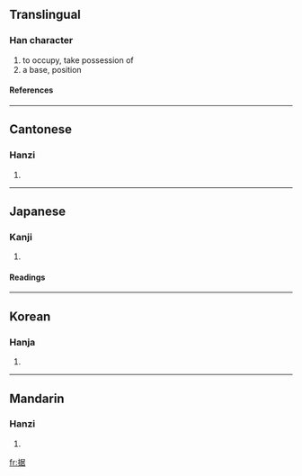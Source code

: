 {{see|據}}

==Translingual==
===Han character===
{{Han char|rn=64|rad=手|as=08|sn=11|four=5706<sub>4</sub>|canj=手尸十口 (QSJR)|ids=⿰[[扌]][[居]]}}
# to occupy, take possession of
# a base, position
====References====
{{Han ref|kx=0435.120|dkj=12204|dj=0784.290|hdz=31909.010|uh=636E|ud=25454|bh=D575|bd=54645}}
----

==Cantonese==
===Hanzi===
{{yue-hanzi|jyut=|y=geui1}}
# {{defn|Cantonese}}
----
==Japanese==
===Kanji===
{{ja-kanji|grade=c|rs=手08}}
# {{defn|Japanese}} 
====Readings====
{{ja-readings|on=[[きょ]] (kyo)|kun=[[すえる]] (sueru), [[すえ]] (sue)}}
----
==Korean==
===Hanja===
{{ko-hanja|hangeul=거|eumhun=|rv=geo|mr=kŏ|y=ke}}
# {{defn|Korean}}
----
==Mandarin==
===Hanzi===
{{cmn-hanzi|tra=據|pin=[[jù]] (ju4)|wg=chü<sup>4</sup>}}
# {{defn|Mandarin}}

[[fr:据]]